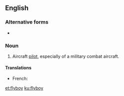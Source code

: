 ==English==

===Alternative forms===
* {{l|en|fly-boy}}

===Noun===
{{en-noun}}
# {{lb|en|slang}} Aircraft [[pilot]], especially of a military combat aircraft.

====Translations====
{{trans-top|aircraft pilot, especially of a military combat aircraft}}
* French: {{t|fr|chevalier du ciel|m}}
{{trans-mid}}
{{trans-bottom}}

[[et:flyboy]]
[[ku:flyboy]]